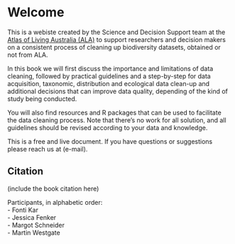 # Welcome {.unnumbered}

This is a webiste created by the Science and Decision Support team at the [Atlas of Living Australia (ALA)](https://www.ala.org.au/) to support researchers and decision makers on a consistent process of cleaning up biodiversity datasets, obtained or not from ALA.


In this book we will first discuss the importance and limitations of data cleaning, followed by practical guidelines and a step-by-step for data acquisition, taxonomic, distribution and ecological data clean-up and additional decisions that can improve data quality, depending of the kind of study being conducted.

You will also find resources and R packages that can be used to facilitate the data cleaning process. Note that there's no work for all solution, and all guidelines should be revised according to your data and knowledge.  

This is a free and live document. If you have questions or suggestions please reach us at (e-mail).


## Citation {.unnumbered}
 
 (include the book citation here)

Participants, in alphabetic order:  
- Fonti Kar  
- Jessica Fenker  
- Margot Schneider  
- Martin Westgate  
